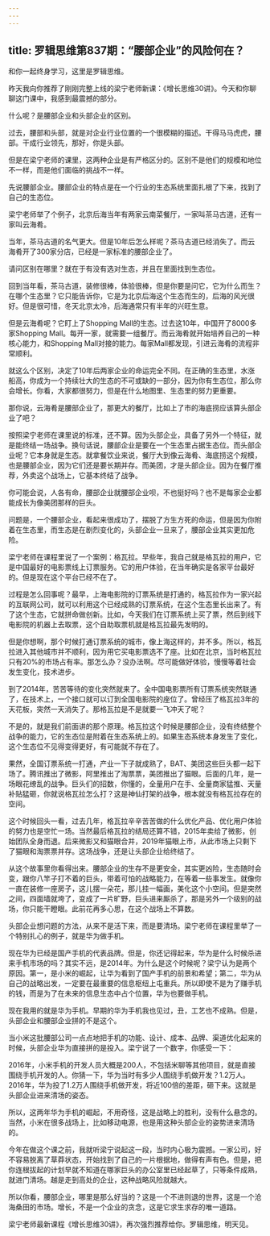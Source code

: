 ```yaml
---
---
---
```

title: 罗辑思维第837期：“腰部企业”的风险何在？
---

和你一起终身学习，这里是罗辑思维。

昨天我向你推荐了刚刚完整上线的梁宁老师新课：《增长思维30讲》。今天和你聊聊这门课中，我感到最震撼的部分。

什么呢？是腰部企业和头部企业的区别。

过去，腰部和头部，就是对企业行业位置的一个很模糊的描述。干得马马虎虎，腰部。干成行业领先，那好，你是头部。

但是在梁宁老师的课里，这两种企业是有严格区分的。区别不是他们的规模和地位不一样，而是他们面临的挑战不一样。

先说腰部企业。腰部企业的特点是在一个行业的生态系统里面扎根了下来，找到了自己的生态位。

梁宁老师举了个例子，北京后海当年有两家云南菜餐厅，一家叫茶马古道，还有一家叫云海肴。

当年，茶马古道的名气更大。但是10年后怎么样呢？茶马古道已经消失了。而云海肴开了300家分店，已经是一家标准的腰部企业了。

请问区别在哪里？就在于有没有选对生态，并且在里面找到生态位。

回到当年看，茶马古道，装修很棒，体验很棒，但是你要是问它，它为什么而生？在哪个生态里？它只能告诉你，它是为北京后海这个生态而生的，后海的风光很好。但是很可惜，冬天北京太冷，后海通常只有半年的兴旺生意。

但是云海肴呢？它盯上了Shopping Mall的生态。过去这10年，中国开了8000多家Shopping Mall。每开一家，就需要一组餐厅。而云海肴就开始培养自己的一种核心能力，和Shopping Mall对接的能力。每家Mall都发现，引进云海肴的流程非常顺利。

就这么个区别，决定了10年后两家企业的命运完全不同。在正确的生态里，水涨船高，你成为一个持续壮大的生态的不可或缺的一部分，因为你有生态位，那么你会增长。你看，大家都很努力，但是在什么地图里、生态里的努力更重要。

那你说，云海肴是腰部企业了，那更大的餐厅，比如上了市的海底捞应该算头部企业了吧？

按照梁宁老师在课里说的标准，还不算。因为头部企业，具备了另外一个特征，就是能终结一场战争。换句话说，腰部企业是要在一个生态里占据生态位。而头部企业呢？它本身就是生态。就拿餐饮业来说，餐厅大到像云海肴、海底捞这个规模，也是腰部企业，因为它们还是要长期并存。而美团，才是头部企业。因为在餐厅推荐，外卖这个战场上，它基本终结了战争。

你可能会说，人各有命，腰部企业就腰部企业呗，不也挺好吗？也不是每家企业都能成长为像美团那样的巨头。

问题是，一个腰部企业，看起来很成功了，摆脱了方生方死的命运，但是因为你附着在生态里，而生态是在剧烈变化的，头部企业一旦来了，腰部企业其实更加危险。

梁宁老师在课程里说了一个案例：格瓦拉。早些年，我自己就是格瓦拉的用户，它是中国最好的电影票线上订票服务。它的用户体验，在当年确实是各家平台最好的。但是现在这个平台已经不在了。

过程是怎么回事呢？最早，上海电影院的订票系统是打通的，格瓦拉作为一家兴起的互联网公司，就可以利用这个已经成熟的订票系统，在这个生态里长出来了。有了这个生态，它就拼命做创新。比如，今天我们在订票系统上买了票，然后到线下电影院的机器上去取票，这个自助取票机就是格瓦拉最先发明的。

但是你想啊，那个时候打通订票系统的城市，像上海这样的，并不多。所以，格瓦拉进入其他城市并不顺利，因为用它买电影票选不了座。比如在北京，当时格瓦拉只有20%的市场占有率。那怎么办？没办法啊。尽可能做好体验，慢慢等着社会发生变化，技术进步。

到了2014年，苦苦等待的变化突然就来了。全中国电影票所有订票系统突然联通了，在技术上，一个接口就可以订到全国电影院的座位了。曾经压了格瓦拉3年的天花板，突然一天消失了。那格瓦拉是不是就要一飞冲天了呢？

不是的，就是我们前面讲的那个原理。格瓦拉这个时候是腰部企业，没有终结整个战争的能力，它的生态位是附着在生态系统上的。如果生态系统本身发生了变化，这个生态位不见得变得更好，有可能就不存在了。

果然，全国订票系统一打通，产业一下子就成熟了，BAT、美团这些巨头都一起下场了。腾讯推出了微影，阿里推出了淘票票，美团推出了猫眼。后面的几年，是一场眼花缭乱的战争。巨头们的招数，你懂的，全量用户在手、全量商家猛推、天量补贴猛砸，你就说格瓦拉怎么打？这是神仙打架的战争，根本就没有格瓦拉存在的空间。

这个时候回头一看，过去几年，格瓦拉辛辛苦苦做的什么优化产品、优化用户体验的努力也是空忙一场。当然最后格瓦拉的结局还算不错，2015年卖给了微影，创始团队全身而退。后来微影又和猫眼合并，2019年猫眼上市，从此市场上只剩下了猫眼和淘票票并存。这场战争，还是让头部企业给终结了。

从这个故事里你看得出来。腰部企业的生存不是更安全，其实更凶险，生态随时会变，跟你八竿子打不着的巨头，带着可怕的战略能力，在等着一些事发生。就像你一直在装修一座房子，这儿摆一朵花，那儿挂一幅画，美化这个小空间。但是突然之间，四面墙就垮了，变成了一片旷野，巨头进来厮杀了，那是另外一个级别的战场，你只能干瞪眼。此前花再多心思，在这个战场上不算数。

头部企业想问题的方法，从来不是活下来，而是要清场。梁宁老师在课程里举了一个特别扎心的例子，就是华为做手机。

现在华为已经是国产手机的代表品牌。但是，你还记得起来，华为是什么时候杀进来手机市场的吗？其实不远，是2014年。为什么是这个时候呢？梁宁认为是两个原因。第一，是小米的崛起，让华为看到了国产手机的前景和希望；第二，华为从自己的战略出发，一定要在最重要的信息枢纽上屯重兵。所以即使不是为了赚手机的钱，而是为了在未来的信息生态中占个位置，华为也要做手机。

现在我用的就是华为手机。早期的华为手机我也见过，丑，工艺也不成熟。但是，头部企业和腰部企业拼的不是这个。

当小米这批腰部公司一点点地把手机的功能、设计、成本、品牌、渠道优化起来的时候，头部企业华为直接拼的是投入。梁宁说了一个数字，你感受一下：

2016年，小米手机的开发人员大概是200人，不包括米聊等其他项目，就是直接围绕手机开发的人。你猜一下，华为当时有多少人围绕手机做开发？1.2万人。2016年，华为投了1.2万人围绕手机做开发，将近100倍的差距，砸下来。这就是头部企业进来清场的姿态。

所以，这两年华为手机的崛起，不用奇怪，这是战略上的胜利，没有什么悬念的。当然，小米在很多战场上，比如移动电源，也是用这种头部企业的姿势进来清场的。

今年在做这个课之前，我就听梁宁说起这一段，当时内心极为震撼。一家公司，好不容易脱离了草莽状态，开始找到了自己的一片根据地，做得有声有色。但是，把你连根拔起的计划早就不知道在哪家巨头的办公室里已经起草了，只等条件成熟，就进门清场。越是走到高处的企业，这种战略风险就越大。

所以你看，腰部企业，哪里是那么好当的？这是一个不进则退的世界，这是一个沧海桑田的市场。增长，不是一个企业的贪念，这是它求生求存的唯一道路。

梁宁老师最新课程《增长思维30讲》，再次强烈推荐给你。罗辑思维，明天见。

